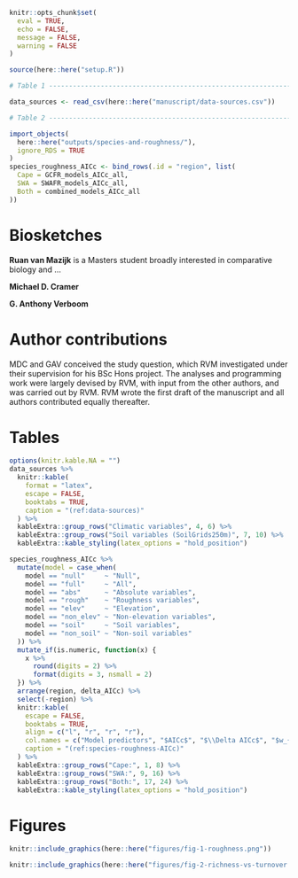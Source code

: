 <!--After-body content (Biosketches, Author contributions, Tables, Figures)-->

```r
knitr::opts_chunk$set(
  eval = TRUE,
  echo = FALSE,
  message = FALSE,
  warning = FALSE
)
```

```r

source(here::here("setup.R"))

# Table 1 ----------------------------------------------------------------------

data_sources <- read_csv(here::here("manuscript/data-sources.csv"))

# Table 2 ----------------------------------------------------------------------

import_objects(
  here::here("outputs/species-and-roughness/"),
  ignore_RDS = TRUE
)
species_roughness_AICc <- bind_rows(.id = "region", list(
  Cape = GCFR_models_AICc_all,
  SWA = SWAFR_models_AICc_all,
  Both = combined_models_AICc_all
))

```

\break

# Biosketches {-}

**Ruan van Mazijk** is a Masters student broadly interested in comparative biology and ...<!--TODO: finish-->

**Michael D. Cramer** <!--TODO-->

**G. Anthony Verboom** <!--TODO-->

# Author contributions {-}

MDC and GAV conceived the study question, which RVM investigated under their supervision for his BSc Hons project. The analyses and programming work were largely devised by RVM, with input from the other authors, and was carried out by RVM. RVM wrote the first draft of the manuscript and all authors contributed equally thereafter.

\break

# Tables {-}

```r
options(knitr.kable.NA = "")
data_sources %>%
  knitr::kable(
    format = "latex",
    escape = FALSE,
    booktabs = TRUE,
    caption = "(ref:data-sources)"
  ) %>%
  kableExtra::group_rows("Climatic variables", 4, 6) %>%
  kableExtra::group_rows("Soil variables (SoilGrids250m)", 7, 10) %>%
  kableExtra::kable_styling(latex_options = "hold_position")
```

```r
species_roughness_AICc %>%
  mutate(model = case_when(
    model == "null"     ~ "Null",
    model == "full"     ~ "All",
    model == "abs"      ~ "Absolute variables",
    model == "rough"    ~ "Roughness variables",
    model == "elev"     ~ "Elevation",
    model == "non_elev" ~ "Non-elevation variables",
    model == "soil"     ~ "Soil variables",
    model == "non_soil" ~ "Non-soil variables"
  )) %>%
  mutate_if(is.numeric, function(x) {
    x %>%
      round(digits = 2) %>%
      format(digits = 3, nsmall = 2)
  }) %>%
  arrange(region, delta_AICc) %>%
  select(-region) %>%
  knitr::kable(
    escape = FALSE,
    booktabs = TRUE,
    align = c("l", "r", "r", "r"),
    col.names = c("Model predictors", "$AICc$", "$\\Delta AICc$", "$w_{AICc}$"),
    caption = "(ref:species-roughness-AICc)"
  ) %>%
  kableExtra::group_rows("Cape:", 1, 8) %>%
  kableExtra::group_rows("SWA:", 9, 16) %>%
  kableExtra::group_rows("Both:", 17, 24) %>%
  kableExtra::kable_styling(latex_options = "hold_position")
```

\break

# Figures {-}

```r
knitr::include_graphics(here::here("figures/fig-1-roughness.png"))
```

```r
knitr::include_graphics(here::here("figures/fig-2-richness-vs-turnover.png"))
```
